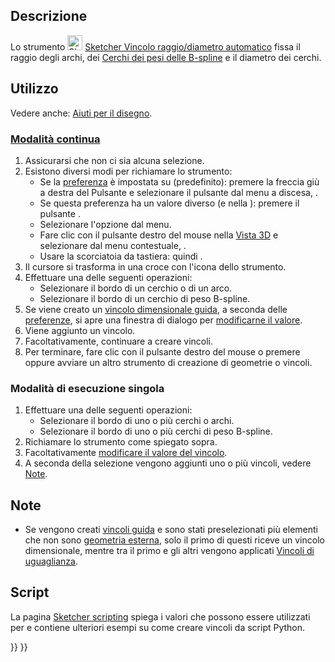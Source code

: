 <languages/>

{{Docnav/it
|[[Sketcher_ConstrainDistance/it|Distanza]]
|[[Sketcher_ConstrainRadius/it|Raggio]]
|[[Sketcher_Workbench/it|Sketcher]]
|IconL=Sketcher_ConstrainDistance.svg
|IconR=Sketcher_ConstrainRadius.svg
|IconC=Workbench_Sketcher.svg
}}

{{GuiCommand/it
|Name=Sketcher ConstrainRadiam
|Name/it=Sketcher Vincolo raggio/diametro automatico
|MenuLocation=Schizzo → Vincoli Sketcher → Vincolo raggio/diametro automatico
|Workbenches=[[Sketcher_Workbench/it|Sketcher]]
|Shortcut={{KEY|K}} {{KEY|S}}
|Version=0.20
|SeeAlso=[[Sketcher_ConstrainRadius/it|Sketcher Vincolo raggio]], [[Sketcher_ConstrainDiameter/it|Sketcher Vincolo diametro]]
}}

<span id="Description"></span>
==Descrizione==

Lo strumento [[Image:Sketcher_ConstrainRadiam.svg|24px]] [[Sketcher_ConstrainRadiam/it|Sketcher Vincolo raggio/diametro automatico]] fissa il raggio degli archi, dei [[Sketcher_CreateBSpline/it#Notes|Cerchi dei pesi delle B-spline]] e il diametro dei cerchi.

<span id="Usage"></span>
==Utilizzo==

Vedere anche: [[Sketcher_Workbench/it#Drawing_aids|Aiuti per il disegno]].

<span id="Continue_mode"></span>
===[[Sketcher_Workbench/it#Continue_modes|Modalità continua]]===

# Assicurarsi che non ci sia alcuna selezione.
# Esistono diversi modi per richiamare lo strumento:
#* Se la [[Sketcher_Preferences/it#General|preferenza]] {{MenuCommand|Vincoli dimensionali}}  è impostata su {{Value|Strumento singolo}} (predefinito): premere la freccia giù a destra del Pulsante {{Button|[[Image:Sketcher_Dimension.svg||x16px]][[Image:Toolbar_flyout_arrow.svg|x16px]]}} e selezionare il pulsante {{MenuCommand|[[Image:Sketcher_ConstrainRadiam.svg|16px]] Vincola  raggio/diametro automatico}} dal menu a discesa, {{Version/it|1.0}}.
#* Se questa preferenza ha un valore diverso (e nella {{VersionMinus/it|0.21}}): premere il pulsante {{Button|[[Image:Sketcher_ConstrainRadiam.svg|16px]] [[Sketcher_ConstrainRadiam/it|Vincola raggio/diametro automatico]]}}.
#* Selezionare l'opzione {{MenuCommand|Sketch → Vincoli Sketcher → [[Image:Sketcher_ConstrainRadiam.svg|16px]] Vincola raggio/diametro automatico}} dal menu.
#* Fare clic con il pulsante destro del mouse nella [[3D_view/it|Vista 3D]] e selezionare {{MenuCommand|Dimensione → [[Image:Sketcher_ConstrainRadiam.svg|16px]] Vincolo raggio/diametro automatico}} dal menu contestuale, {{Version/it|1.0}}.
#* Usare la scorciatoia da tastiera: {{KEY|K}} quindi {{KEY|S}}.
# Il cursore si trasforma in una croce con l'icona dello strumento.
# Effettuare una delle seguenti operazioni:
#* Selezionare il bordo di un cerchio o di un arco.
#* Selezionare il bordo di un cerchio di peso B-spline.
# Se viene creato un [[Sketcher_ToggleDrivingConstraint/it|vincolo dimensionale guida]], a seconda delle [[Sketcher_Preferences/it#Display|preferenze]], si apre una finestra di dialogo per [[Sketcher_Workbench/it#Edit_constraints|modificarne il valore]].
# Viene aggiunto un vincolo.
# Facoltativamente, continuare a creare vincoli.
# Per terminare, fare clic con il pulsante destro del mouse o premere {{KEY|Esc}} oppure avviare un altro strumento di creazione di geometrie o vincoli.

<span id="Run-once_mode"></span>
===Modalità di esecuzione singola===

# Effettuare una delle seguenti operazioni:
#* Selezionare il bordo di uno o più cerchi o archi.
#* Selezionare il bordo di uno o più cerchi di peso B-spline.
# Richiamare lo strumento come spiegato sopra.
# Facoltativamente [[Sketcher_Workbench/it#Edit_constraints|modificare il valore del vincolo]].
# A seconda della selezione vengono aggiunti uno o più vincoli, vedere [[#Note|Note]].

<span id="Notes"></span>
==Note==

* Se vengono creati [[Sketcher_ToggleDrivingConstraint/it|vincoli guida]] e sono stati preselezionati più elementi che non sono [[Sketcher_External/it|geometria esterna]], solo il primo di questi riceve un vincolo dimensionale, mentre tra il primo e gli altri vengono applicati [[Sketcher_ConstrainEqual/it|Vincoli di uguaglianza]].

<span id="Scripting"></span>
== Script ==

{{Code|code=
Sketch.addConstraint(Sketcher.Constraint('Radius', ArcOrCircle, App.Units.Quantity('123.0 mm')))
Sketch.addConstraint(Sketcher.Constraint('Diameter', ArcOrCircle, App.Units.Quantity('246.0 mm')))
}}

La pagina [[Sketcher_scripting/it|Sketcher scripting]] spiega i valori che possono essere utilizzati per {{incode|ArcOrCircle}} e contiene ulteriori esempi su come creare vincoli da script Python.


{{Docnav/it
|[[Sketcher_ConstrainDistance/it|Distanza]]
|[[Sketcher_ConstrainRadius/it|Raggio]]
|[[Sketcher_Workbench/it|Sketcher]]
|IconL=Sketcher_ConstrainDistance.svg
|IconR=Sketcher_ConstrainRadius.svg
|IconC=Workbench_Sketcher.svg
}}

{{Sketcher_Tools_navi{{#translation:}}}}
{{Userdocnavi{{#translation:}}}}
